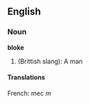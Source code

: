==English==

===Noun===
'''bloke'''
#(Brittish slang): A man

====Translations====
French: mec ''m''